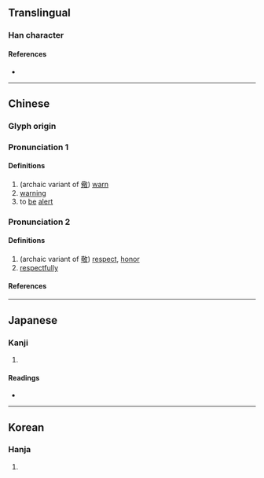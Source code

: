 {{character info}}
==Translingual==

===Han character===
{{Han char|rn=61|rad=心|as=13|sn=17|four=48334|canj=TKP|ids=⿱敬心}}

====References====
* {{Han ref|kx=0404.460|dkj=11308|dj=0745.110|hdz=42349.110|uh=61BC|ud=25020|bh=ECE1|bd=60641}}

----

==Chinese==
{{zh-forms}}

===Glyph origin===
{{Han etym}}

===Pronunciation 1===
{{zh-pron
|m=jǐng
|c=ging2
|mc=y
|oc=y
|ma=
|cat=v,n
}}

====Definitions====
{{zh-hanzi}}

# (archaic variant of [[儆]]) [[warn]]
# [[warning]]
# to [[be]] [[alert]]

===Pronunciation 2===
{{zh-pron
|m=jìng
|c=
|ma=
|cat=n,adv
}}

====Definitions====
{{zh-hanzi}}

# (archaic variant of [[敬]]) [[respect]], [[honor]]
# [[respectfully]]

====References====

----

==Japanese==

===Kanji===
{{ja-kanji|grade=|rs=心13}}

# {{rfdef|ja|sort=心13}}

====Readings====
* {{ja-readings|on=[[けい]] (kei), [[きょう]] (kyō), [[こう]] (kō)|kun=[[つつしむ]] (tsutsushimu)}}

----

==Korean==

===Hanja===
{{ko-hanja|hangeul=[[경]]|eumhun=|rv=gyeong|mr=kyŏng|y=kyeng}}

# {{rfdef|ko|sort=心13}}